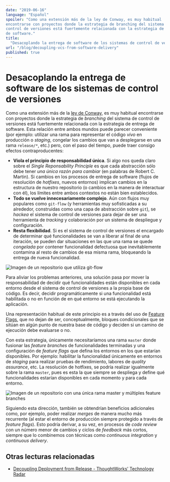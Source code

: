 ```yaml
---
date: "2019-06-16"
language: "Español"
spoiler: "Como una extensión más de la ley de Conway, es muy habitual
encontrarse con proyectos donde la estrategia de branching del sistema de
control de versiones está fuertemente relacionada con la estrategia de entrega
de software."
title:
  "Desacoplando la entrega de software de los sistemas de control de versiones"
url: "/blog/decoupling-vcs-from-software-delivery"
published: true
---
```


# Desacoplando la entrega de software de los sistemas de control de versiones

Como una extensión más de la [ley de Conway](https://es.wikipedia.org/wiki/Ley_de_Conway), es muy habitual encontrarse
con proyectos donde la estrategia de _branching_ del sistema de control de versiones está fuertemente relacionada con la
estrategia de entrega de software. Esta relación entre ambos mundos puede parecer conveniente (por ejemplo: utilizar una
rama para representar el código _vivo_ en producción o _staging_, congelar los cambios que van a desplegarse en una rama
`release/*`, etc.) pero, con el paso del tiempo, puede traer consigo efectos contraproducentes:

- **Viola el principio de responsabilidad única**. Si algo nos queda claro sobre el _Single Reponsability Principle_ es
  que cada abstracción sólo debe tener _una única razón para cambiar_ (en palabras de Robert C. Martin). Si cambios en
  los procesos de entrega de software (flujos de resolución de _hotfixes_, nuevos entornos) implican cambios en la
  estructura de nuestro repositorio (o cambios en la manera de interactuar con él), los límites entre ambos contextos no
  están bien establecidos.
- **Todo se vuelve innecesariamente complejo**. Aún con flujos muy populares como `git-flow` (y herramientas muy
  sofisticadas a su alrededor, construidas como una capa de abstracción sobre `git`), se _hackea_ el sistema de control
  de versiones para dejar de ser una herramienta de _tracking_ y colaboración por un sistema de despliegue y
  configuración.
- **Resta flexibilidad**. Si es el sistema de control de versiones el encargado de determinar qué funcionalidades se van
  a liberar al final de una iteración, se pueden dar situaciones en las que una rama se quede _congelada_ por contener
  funcionalidad defectuosa que inevitablemente contamina al resto de cambios de esa misma rama, bloqueando la entrega de
  nueva funcionalidad.

![Imagen de un repositorio que utiliza git-flow](/static/articles/decoupling-vcs-from-software-delivery/git-flow.jpg "Este repositorio utiliza el sistema de control de versiones como una herramienta de entrega de software para la próxima iteración (aplicando un flujo similar a git-flow)")

Para aliviar los problemas anteriores, una solución pasa por mover la responsabilidad de decidir qué funcionalidades
están disponibles en cada entorno desde el sistema de control de versiones a la propia base de código. Es decir, decidir
programáticamente si una funcionalidad está habilitada o no en función de en qué entorno se está ejecutando la
aplicación.

Una representación habitual de este principio es a través del uso de [Feature Flags](https://featureflags.io), que no
dejan de ser, conceptualmente, bloques condicionales que se sitúan en algún punto de nuestra base de código y deciden si
un camino de ejecución debe evaluarse o no.

Con esta estrategia, únicamente necesitaríamos una rama `master` donde fusionar las _feature branches_ de
funcionalidades terminadas y una configuración de _feature flags_ que defina los entornos en los que estarían
disponibles. Por ejemplo: habilitar la funcionalidad únicamente en entornos de _staging_ para realizar pruebas de
rendimiento, labores de _quality assurance_, etc. La resolución de hotfixes, se podría realizar igualmente sobre la rama
`master`, pues es esta la que siempre se despliega y define qué funcionalidades estarían disponibles en cada momento y
para cada entorno.

![Imagen de un repositorio con una única rama master y múltiples feature branches](/static/articles/decoupling-vcs-from-software-delivery/with-feature-flags.jpg "En este ejemplo, el repositorio es agnóstico de la capa de entrega de software, que estará gestionada por la propia base de código mediante el uso de feature toggles.")

Siguiendo esta dirección, también se obtendrían beneficios adicionales como, por ejemplo, poder realizar _merges_ de
manera mucho más recurrente (al estar el entorno de producción siempre protegido a través de _feature flags_). Esto
podría derivar, a su vez, en procesos de _code review_ con un número menor de cambios y ciclos de _feedback_ más cortos,
siempre que lo combinemos con técnicas como _continuous integration_ y _continuous delivery_.

## Otras lecturas relacionadas

- [Decoupling Deployment from Release - ThoughtWorks’ Technology Radar](https://www.thoughtworks.com/radar/techniques/decoupling-deployment-from-release)
